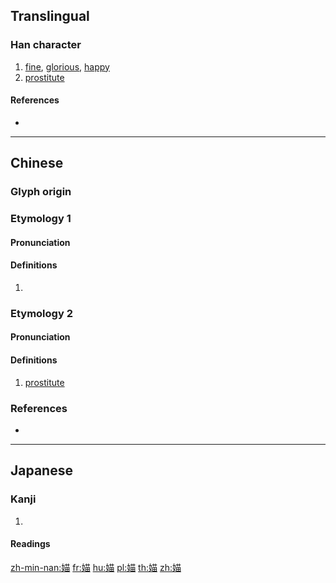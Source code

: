 {{character info/new}}
==Translingual==

===Han character===
{{Han char|rn=38|rad=女|as=08|sn=11|four=44460|canj=VTW|ids=⿰女苗}}

# [[fine]], [[glorious]], [[happy]]
# [[prostitute]]

====References====
* {{Han ref|kx=0266.270|dkj=06488|dj=0533.310|hdz=21056.060|uh=5A8C|ud=23180|bh=D8CB|bd=55499}}

----

==Chinese==
{{zh-forms}}

===Glyph origin===
{{Han etym}}

===Etymology 1===
====Pronunciation====
{{zh-pron
|m=miáo
|c=maau4
|mc=y
|oc=y
|cat=
}}

====Definitions====
{{zh-hanzi}}

# {{rfdef|zh}}

===Etymology 2===
====Pronunciation====
{{zh-pron
|mn=bâ
|cat=n
}}

====Definitions====
{{zh-hanzi}}

# [[prostitute]]

===References===
* {{R:twedu|C02222}}

----

==Japanese==

===Kanji===
{{ja-kanji|grade=|rs=女08}}

# {{defn|lang=ja|sort=女08}}

====Readings====
{{ja-readings|goon=[[みょう]] (myō)|kanon=[[ぼう]] (bō)|kun=[[みめよい]] (mimeyoi)}}

[[zh-min-nan:媌]]
[[fr:媌]]
[[hu:媌]]
[[pl:媌]]
[[th:媌]]
[[zh:媌]]